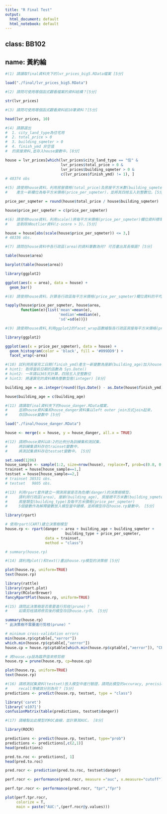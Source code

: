```yaml
---
title: "R Final Test"
output:
  html_document: default
  html_notebook: default
---
```


## class: BB102
## name: 黃約綸

```r
#(1) 請讀取final資料夾下的lvr_prices_big5.RData檔案 [5分]

load("./final/lvr_prices_big5.RData")
```

```r
#(2) 請問可使用哪個函式觀看檔案的資料結構？[5分]

str(lvr_prices)
```

```r
#(3) 請問可使用哪個函式觀看資料前10筆資料？[5分]

head(lvr_prices, 10)
```

```r
#(4) 請篩選出
#  1. city_land_type為住宅用
#  2. total_price > 0
#  3. building_sqmeter > 0
#  4. finish_ymd 非空值
#  的房屋資料,並存入house變數中。[8分]

house = lvr_prices[which(lvr_prices$city_land_type == "住" &
                         lvr_prices$total_price > 0 &
                         lvr_prices$building_sqmeter > 0 &
                         c(lvr_prices$finish_ymd) != 1), ]
# 48374 obs
```

```r
#(5) 請使用house資料，利用房屋價格(total_price)及房屋平方米數(building_sqmeter)兩欄位，
#    產生一新欄位為每平方米價格(price_per_sqmeter)，並將其四捨五入到整數位。[5分]

price_per_sqmeter = round(house$total_price / house$building_sqmeter)

house$price_per_sqmeter = c(price_per_sqmeter)
```

```r
#(6) 請使用house資料，利用scale()將每平方米價格(price_per_sqmeter)欄位資料標準化，
#    並剔除掉outlier資料(z-score > 3)。[5分]

house = house[abs(scale(house$price_per_sqmeter)) <= 3,]
# 48336 obs.
```

```r
#(7) 請問在house資料中各行政區(area)的資料筆數為何? 可否畫出其長條圖? [5分]

table(house$area)

barplot(table(house$area))

library(ggplot2)

ggplot(aes(x = area), data = house) + 
  geom_bar()
```

```r
#(8) 請使用house資料，計算各行政區每平方米價格(price_per_sqmeter)欄位資料的平均數，中位數及標準差 [8分]

tapply(house$price_per_sqmeter, house$area,
       function(e){list('mean'=mean(e),
                        'median'=median(e),
                        'sd'=sd(e))})
```

```r
#(9) 請使用house資料,利用ggplot2的facet_wrap函數繪製各行政區房屋每平方米價格(price_per_sqmeter)的直方圖 [8分]

library(ggplot2)

ggplot(aes(x = price_per_sqmeter), data = house) + 
  geom_histogram(color = 'black', fill = '#099DD9') + 
  facet_wrap(~area)
```

```r
#(10) 試利用房屋完工日期(finish_ymd)產生一新變數為屋齡(building_age)加入house資料中。
# hint1: 取得當前日期的函數為 Sys.Date()
# hint2: 一年請以365天計算，四捨五入至整數位
# hint3: 將運算完的資料轉為整數型態(integer) [8分]

building_age = as.integer(round((Sys.Date() - as.Date(house$finish_ymd)) / 365))

house$building_age = c(building_age)
```

```r
#(11) 請讀取final資料夾下的house_danger.RData檔案，
#     並將house資料集和house_danger資料集以left outer join方式join起來，
#     存回house變數中 [5分]

load("./final/house_danger.RData")

house <- merge(x = house, y = house_danger, all.x = TRUE)
```

```r
#(12) 請將house資料以8:2的比例分為訓練集和測試集，
#     將訓練集資料存在trainset變數中，
#     將測試集資料存在testset變數中。 [5分]

set.seed(1206)
house_sample <- sample(1:2, size=nrow(house), replace=T, prob=c(0.8, 0.2))
trainset = house[house_sample==1,]
testset = house[house_sample==2,]
# trainset 38531 obs.
# testset   9805 obs.
```

```r
#(13) 利用rpart套件建立一預測房屋是否為危樓(danger)的決策樹模型，
#     請利用行政區(area), 屋齡(building_age), 房屋總平方米數(building_sqmeter),
#     房屋類型(building_type)及每平方米價格(price_per_sqmeter)
#     5個變數作為解釋變數放入模型當中建模，並將模型存在house.rp變數中。 [5分]

library(rpart)

# 使用rpart(CART)建立決策樹模型
house.rp <- rpart(danger ~ area + building_age + building_sqmeter + 
                           building_type + price_per_sqmeter,
                  data = trainset,
                  method = "class")

# summary(house.rp)
```

```r
#(14) 請利用plot()和text()畫出house.rp模型的決策樹 [5分]

plot(house.rp, uniform=TRUE)
text(house.rp)

library(rattle)
library(rpart.plot)
library(RColorBrewer)
fancyRpartPlot(house.rp, uniform=TRUE)
```

```r
#(15) 請問此決策樹是否需要進行剪枝(prune)？
#     如需剪枝請將修剪後的模型存回house.rp中。 [5分]

summary(house.rp)
" 此決策樹不需要進行剪枝(prune) "

# minimum cross-validation errors
min(house.rp$cptable[,"xerror"])
which.min(house.rp$cptable[,"xerror"])
house.cp = house.rp$cptable[which.min(house.rp$cptable[,"xerror"]), "CP"]

# 將house.cp設為臨界值來修剪樹
house.rp = prune(house.rp, cp=house.cp)

plot(house.rp, uniform=TRUE)
text(house.rp)
```

```r
#(16) 請將測試集資料(testset)放入模型中進行驗證，請問此模型的accuracy, precision,
#     recall等績效分別為何？ [5分]
predictions <- predict(house.rp, testset, type = "class")

library('caret')
library('e1071')
confusionMatrix(table(predictions, testset$danger))
```

```r
#(17) 請繪製出此模型的ROC曲線，並計算其AUC。 [8分]

library(ROCR)

predictions <- predict(house.rp, testset, type="prob")
predictions <- predictions[,c(2,1)]
head(predictions)

pred.to.roc <- predictions[, 1]
head(pred.to.roc)

pred.rocr <- prediction(pred.to.roc, testset$danger)

perf.rocr <- performance(pred.rocr, measure ="auc", x.measure="cutoff")

perf.tpr.rocr <- performance(pred.rocr, "tpr","fpr")

plot(perf.tpr.rocr,
     colorize = T,
     main = paste("AUC:",(perf.rocr@y.values)))
```